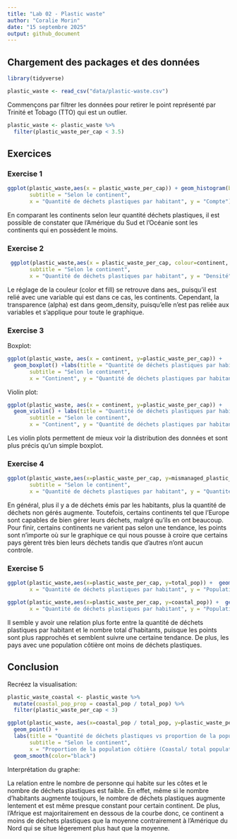 ```yaml
---
title: "Lab 02 - Plastic waste"
author: "Coralie Morin"
date: "15 septembre 2025"
output: github_document
---
```

## Chargement des packages et des données

```r
library(tidyverse)

```

```r
plastic_waste <- read_csv("data/plastic-waste.csv")
```

Commençons par filtrer les données pour retirer le point représenté par Trinité et Tobago (TTO) qui est un outlier.

```r
plastic_waste <- plastic_waste %>%
  filter(plastic_waste_per_cap < 3.5)
```


## Exercices

### Exercise 1

```r
ggplot(plastic_waste,aes(x = plastic_waste_per_cap)) + geom_histogram(binwidth = 0.2) + facet_wrap( ~ continent ) +labs(title = "Quantité de déchets plastiques par habitant",
       subtitle = "Selon le continent",
       x = "Quantité de déchets plastiques par habitant", y = "Compte")
```
En comparant les continents selon leur quantité déchets plastiques, il est possible de constater que l'Amérique du Sud et l'Océanie sont les continents qui en possèdent le moins.
 
### Exercise 2

```r
 ggplot(plastic_waste,aes(x = plastic_waste_per_cap, colour=continent, fill=continent))+ geom_density (alpha=0.4) +labs(title = "Quantité de déchets plastiques par habitant",
       subtitle = "Selon le continent",
       x = "Quantité de déchets plastiques par habitant", y = "Densité")

```

Le réglage de la couleur (color et fill) se retrouve dans aes_ puisqu'il est relié avec une variable qui est dans ce cas, les continents. Cependant, la transparence (alpha) est dans geom_density, puisqu'elle n'est pas reliée aux variables et s'applique pour toute le graphique.

### Exercise 3

Boxplot:

```r
ggplot(plastic_waste, aes(x = continent, y=plastic_waste_per_cap)) +
  geom_boxplot() +labs(title = "Quantité de déchets plastiques par habitant",
       subtitle = "Selon le continent",
       x = "Continent", y = "Quantité de déchets plastiques par habitant")
```

Violin plot:

```r
ggplot(plastic_waste, aes(x = continent, y=plastic_waste_per_cap)) +
  geom_violin() + labs(title = "Quantité de déchets plastiques par habitant",
       subtitle = "Selon le continent",
       x = "Continent", y = "Quantité de déchets plastiques par habitant")
```

Les violin plots permettent de mieux voir la distribution des données et sont plus précis qu'un simple boxplot.

### Exercise 4


```r
ggplot(plastic_waste,aes(x=plastic_waste_per_cap, y=mismanaged_plastic_waste_per_cap, color=continent)) +  geom_point() + labs(title = "Gestion de la quantité de déchets plastiques par habitant",
       subtitle = "Selon le continent",
       x = "Quantité de déchets plastiques par habitant", y = "Quantité de déchets plastiques non gérés par habitant")

```

En général, plus il y a de déchets émis par les habitants, plus la quantité de déchets non gérés augmente. Toutefois, certains continents tel que l'Europe sont capables de bien gérer leurs déchets, malgré qu'ils en ont beaucoup. Pour finir, certains continents ne varient pas selon une tendance, les points sont n'importe où sur le graphique ce qui nous pousse à croire que certains pays gèrent très bien leurs déchets tandis que d'autres n'ont aucun controle.

### Exercise 5


```r
ggplot(plastic_waste,aes(x=plastic_waste_per_cap, y=total_pop)) +  geom_point() + labs(title = "Quantité de déchets plastiques par habitant pour la population totale",
       x = "Quantité de déchets plastiques par habitant", y = "Population totale")
```

```r
ggplot(plastic_waste,aes(x=plastic_waste_per_cap, y=coastal_pop)) +  geom_point() + labs(title = "Quantité de déchets plastiques par habitant pour la population côtière",
       x = "Quantité de déchets plastiques par habitant", y = "Population côtière")
```

Il semble y avoir une relation plus forte entre la quantité de déchets plastiques par habitant et le nombre total d'habitants, puisque les points sont plus rapprochés et semblent suivre une certaine tendance. De plus, les pays avec une population côtière ont moins de déchets plastiques.

## Conclusion

Recréez la visualisation:

```r
plastic_waste_coastal <- plastic_waste %>% 
  mutate(coastal_pop_prop = coastal_pop / total_pop) %>%
  filter(plastic_waste_per_cap < 3)

ggplot(plastic_waste, aes(x=coastal_pop / total_pop, y=plastic_waste_per_cap, color=continent)) +
  geom_point() +
  labs(title = "Quantité de déchets plastiques vs proportion de la population côtière ",
       subtitle = "Selon le continent",
       x = "Proportion de la population côtière (Coastal/ total population)", y = "Nombre de déchets plastiques par habitant") +
  geom_smooth(color="black")

```


Interprétation du graphe: 

La relation entre le nombre de personne qui habite sur les côtes et le nombre de déchets plastiques est faible. En effet, même si le nombre d'habitants augmente toujours, le nombre de déchets plastiques augmente lentement et est même presque constant pour certain continent. De plus, l'Afrique est majoritairement en dessous de la courbe donc, ce continent a moins de déchets plastiques que la moyenne contrairement à l'Amérique du Nord qui se situe légerement plus haut que la moyenne.